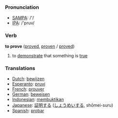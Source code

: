 === Pronunciation ===
*[[w:SAMPA|SAMPA]]: /'/
*[[w:IPA|IPA]]: /'pruv/

=== Verb ===

'''to prove''' ([[proved]], [[proven]] / [[proved]])

# to [[demonstrate]] that something is [[true]]

=== Translations ===
*[[Dutch]]: [[bewijzen]]
*[[Esperanto]]: [[pruvi]]
*[[French]]: [[prouver]]
*[[German]]: [[beweisen]]
*[[Indonesian]]: [[bukti|membuktikan]]
*[[Japanese]]: [[証明]]する ([[しょうめい]]する, shōmei-suru)
*[[Spanish]]: [[probar]]